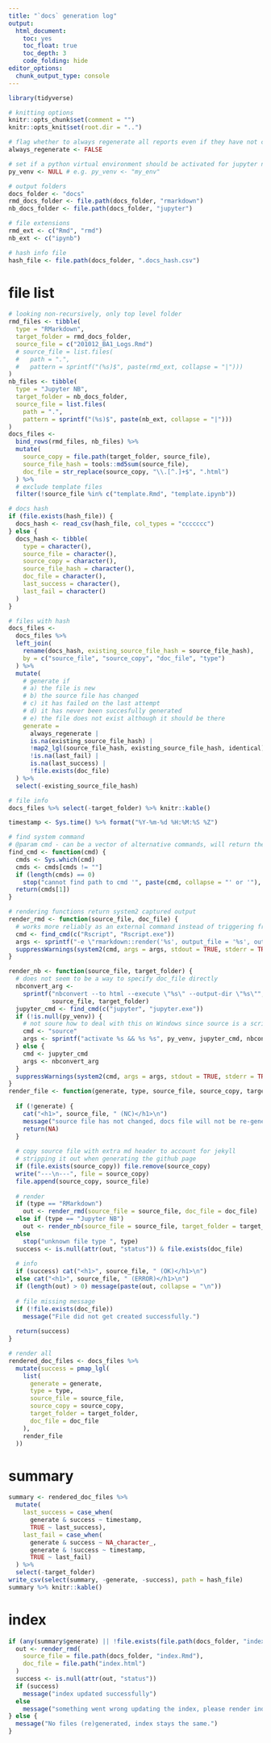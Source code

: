```yaml
---
title: "`docs` generation log"
output: 
  html_document:
    toc: yes
    toc_float: true
    toc_depth: 3
    code_folding: hide
editor_options:
  chunk_output_type: console
---
```


```r
library(tidyverse)

# knitting options
knitr::opts_chunk$set(comment = "")
knitr::opts_knit$set(root.dir = "..")

# flag whether to always regenerate all reports even if they have not changed
always_regenerate <- FALSE

# set if a python virtual environment should be activated for jupyter notebooks
py_venv <- NULL # e.g. py_venv <- "my_env"

# output folders
docs_folder <- "docs"
rmd_docs_folder <- file.path(docs_folder, "rmarkdown")
nb_docs_folder <- file.path(docs_folder, "jupyter")

# file extensions
rmd_ext <- c("Rmd", "rmd")
nb_ext <- c("ipynb")

# hash info file
hash_file <- file.path(docs_folder, ".docs_hash.csv")
```

# file list

```r
# looking non-recursively, only top level folder
rmd_files <- tibble(
  type = "RMarkdown", 
  target_folder = rmd_docs_folder,
  source_file = c("201012_BA1_Logs.Rmd")
  # source_file = list.files(
  #   path = ".", 
  #   pattern = sprintf("(%s)$", paste(rmd_ext, collapse = "|")))
)
nb_files <- tibble(
  type = "Jupyter NB", 
  target_folder = nb_docs_folder,
  source_file = list.files(
    path = ".", 
    pattern = sprintf("(%s)$", paste(nb_ext, collapse = "|")))
)
docs_files <- 
  bind_rows(rmd_files, nb_files) %>% 
  mutate(
    source_copy = file.path(target_folder, source_file),
    source_file_hash = tools::md5sum(source_file),
    doc_file = str_replace(source_copy, "\\.[^.]+$", ".html")
  ) %>% 
  # exclude template files
  filter(!source_file %in% c("template.Rmd", "template.ipynb"))

# docs hash
if (file.exists(hash_file)) {
  docs_hash <- read_csv(hash_file, col_types = "ccccccc")
} else {
  docs_hash <- tibble(
    type = character(),
    source_file = character(),
    source_copy = character(),
    source_file_hash = character(),
    doc_file = character(),
    last_success = character(),
    last_fail = character()
  )
} 

# files with hash
docs_files <- 
  docs_files %>% 
  left_join(
    rename(docs_hash, existing_source_file_hash = source_file_hash), 
    by = c("source_file", "source_copy", "doc_file", "type")
  ) %>% 
  mutate(
    # generate if
    # a) the file is new
    # b) the source file has changed
    # c) it has failed on the last attempt
    # d) it has never been succesfully generated
    # e) the file does not exist although it should be there
    generate = 
      always_regenerate | 
      is.na(existing_source_file_hash) | 
      !map2_lgl(source_file_hash, existing_source_file_hash, identical) |
      !is.na(last_fail) |
      is.na(last_success) |
      !file.exists(doc_file)
  ) %>% 
  select(-existing_source_file_hash)

# file info
docs_files %>% select(-target_folder) %>% knitr::kable()
```

```r
timestamp <- Sys.time() %>% format("%Y-%m-%d %H:%M:%S %Z")

# find system command
# @param cmd - can be a vector of alternative commands, will return the first valid one it finds, errors if none are valid
find_cmd <- function(cmd) {
  cmds <- Sys.which(cmd)
  cmds <- cmds[cmds != ""]
  if (length(cmds) == 0) 
    stop("cannot find path to cmd '", paste(cmd, collapse = "' or '"), "'", call. = FALSE)
  return(cmds[1])
}

# rendering functions return system2 captured output
render_rmd <- function(source_file, doc_file) {
  # works more reliably as an external command instead of triggering from within this knit itself
  cmd <- find_cmd(c("Rscript", "Rscript.exe"))
  args <- sprintf("-e \"rmarkdown::render('%s', output_file = '%s', output_format = 'html_document')\"", source_file, doc_file)
  suppressWarnings(system2(cmd, args = args, stdout = TRUE, stderr = TRUE))
}   

render_nb <- function(source_file, target_folder) {
  # does not seem to be a way to specify doc_file directly
  nbconvert_arg <- 
    sprintf("nbconvert --to html --execute \"%s\" --output-dir \"%s\"", 
            source_file, target_folder)
  jupyter_cmd <- find_cmd(c("jupyter", "jupyter.exe"))
  if (!is.null(py_venv)) {
    # not soure how to deal with this on Windows since source is a script, not an OS command...
    cmd <- "source"
    args <- sprintf("activate %s && %s %s", py_venv, jupyter_cmd, nbconvert_arg)
  } else {
    cmd <- jupyter_cmd
    args <- nbconvert_arg
  }
  suppressWarnings(system2(cmd, args = args, stdout = TRUE, stderr = TRUE))
}
render_file <- function(generate, type, source_file, source_copy, target_folder, doc_file) {
  
  if (!generate) {
    cat("<h1>", source_file, " (NC)</h1>\n")
    message("source file has not changed, docs file will not be re-generated (delete file in docs folder to force re-generation)")
    return(NA)
  }
  
  # copy source file with extra md header to account for jekyll
  # stripping it out when generating the github page
  if (file.exists(source_copy)) file.remove(source_copy)
  write("---\n---", file = source_copy)
  file.append(source_copy, source_file)
  
  # render
  if (type == "RMarkdown")
    out <- render_rmd(source_file = source_file, doc_file = doc_file)
  else if (type == "Jupyter NB")
    out <- render_nb(source_file = source_file, target_folder = target_folder)
  else
    stop("unknown file type ", type)
  success <- is.null(attr(out, "status")) & file.exists(doc_file)
  
  # info
  if (success) cat("<h1>", source_file, " (OK)</h1>\n")
  else cat("<h1>", source_file, " (ERROR)</h1>\n")
  if (length(out) > 0) message(paste(out, collapse = "\n"))
  
  # file missing message
  if (!file.exists(doc_file)) 
    message("File did not get created successfully.")
  
  return(success)
}

# render all
rendered_doc_files <- docs_files %>% 
  mutate(success = pmap_lgl(
    list(
      generate = generate,
      type = type,
      source_file = source_file,
      source_copy = source_copy,
      target_folder = target_folder,
      doc_file = doc_file
    ),
    render_file
  ))
```

# summary

```r
summary <- rendered_doc_files %>% 
  mutate(
    last_success = case_when(
      generate & success ~ timestamp, 
      TRUE ~ last_success),
    last_fail = case_when(
      generate & success ~ NA_character_,
      generate & !success ~ timestamp,
      TRUE ~ last_fail)
  ) %>% 
  select(-target_folder)
write_csv(select(summary, -generate, -success), path = hash_file)
summary %>% knitr::kable()
```

# index

```r
if (any(summary$generate) || !file.exists(file.path(docs_folder, "index.html"))) {
  out <- render_rmd(
    source_file = file.path(docs_folder, "index.Rmd"), 
    doc_file = file.path("index.html")
  )
  success <- is.null(attr(out, "status"))
  if (success) 
    message("index updated successfully")
  else
    message("something went wrong updating the index, please render index.Rmd manually")
} else {
  message("No files (re)generated, index stays the same.")
}
```

